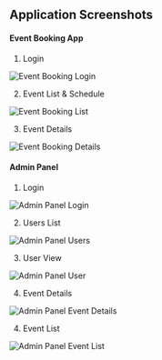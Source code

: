 ## Application Screenshots

#### Event Booking App

1. Login

![Event Booking Login](/event-booking-1.png)

2. Event List & Schedule

![Event Booking List](/event-booking-2.png)

3. Event Details

![Event Booking Details](/event-booking-3.png)

#### Admin Panel

1. Login

![Admin Panel Login](/admin-1.png)

2. Users List

![Admin Panel Users](/admin-2.png)

3. User View

![Admin Panel User](/admin-3.png)

4. Event Details

![Admin Panel Event Details](/admin-4.png)

4. Event List

![Admin Panel Event List](/admin-5.png)
